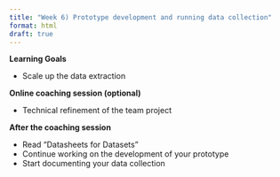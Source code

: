 ```yaml
---
title: "Week 6) Prototype development and running data collection"
format: html
draft: true
---
```


__Learning Goals__

- Scale up the data extraction

__Online coaching session (optional)__

- Technical refinement of the team project

__After the coaching session__

- Read "Datasheets for Datasets"
- Continue working on the development of your prototype
- Start documenting your data collection